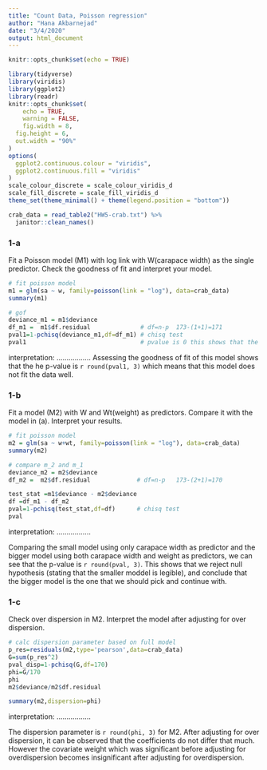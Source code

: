 ```yaml
---
title: "Count Data, Poisson regression"
author: "Hana Akbarnejad"
date: "3/4/2020"
output: html_document
---
```


```r
knitr::opts_chunk$set(echo = TRUE)

library(tidyverse)
library(viridis)
library(ggplot2)
library(readr)
knitr::opts_chunk$set(
	echo = TRUE,
	warning = FALSE,
	fig.width = 8, 
  fig.height = 6,
  out.width = "90%"
)
options(
  ggplot2.continuous.colour = "viridis",
  ggplot2.continuous.fill = "viridis"
)
scale_colour_discrete = scale_colour_viridis_d
scale_fill_discrete = scale_fill_viridis_d
theme_set(theme_minimal() + theme(legend.position = "bottom"))
```

```r

crab_data = read_table2("HW5-crab.txt") %>% 
  janitor::clean_names()
```

### 1-a
Fit a Poisson model (M1) with log link with W(carapace width) as the single predictor. Check the goodness of fit and interpret your model.
```r

# fit poisson model
m1 = glm(sa ~ w, family=poisson(link = "log"), data=crab_data)
summary(m1)

# gof
deviance_m1 = m1$deviance
df_m1 =  m1$df.residual              # df=n-p  173-(1+1)=171
pval1=1-pchisq(deviance_m1,df=df_m1) # chisq test
pval1                                # pvalue is 0 this shows that the fit is not good
```

interpretation: .................
Assessing the goodness of fit of this model shows that the he p-value is `r round(pval1, 3)` which means that this model does not fit the data well.

### 1-b
Fit a model (M2) with W and Wt(weight) as predictors. Compare it with the model in (a). Interpret your results.
```r

# fit poisson model
m2 = glm(sa ~ w+wt, family=poisson(link = "log"), data=crab_data)
summary(m2)

# compare m_2 and m_1
deviance_m2 = m2$deviance
df_m2 =  m2$df.residual             # df=n-p   173-(2+1)=170

test_stat =m1$deviance - m2$deviance
df =df_m1 - df_m2 
pval=1-pchisq(test_stat,df=df)      # chisq test
pval
```

interpretation: .................

Comparing the small model using only carapace width as predictor and the bigger model using both carapace width and weight as predictors, we can see that the p-value is `r round(pval, 3)`. This shows that we reject null hypothesis (stating that the smaller moddel is legible), and conclude that the bigger model is the one that we should pick and continue with.

### 1-c
Check over dispersion in M2. Interpret the model after adjusting for over dispersion.
```r

# calc dispersion parameter based on full model
p_res=residuals(m2,type='pearson',data=crab_data)
G=sum(p_res^2)
pval_disp=1-pchisq(G,df=170)
phi=G/170
phi
m2$deviance/m2$df.residual

summary(m2,dispersion=phi)
```

interpretation: .................

The dispersion parameter is `r round(phi, 3)` for M2. After adjusting for over dispersion, it can be observed that the coefficients do not differ that much. However the covariate weight which was significant before adjusting for overdispersion becomes insignificant after adjusting for overdispersion.
